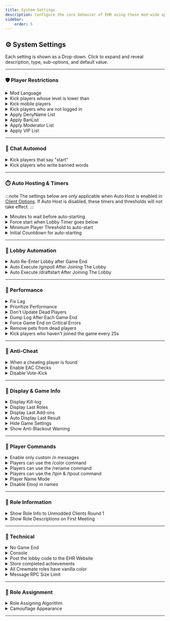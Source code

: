 ```yaml
---
title: System Settings
description: Configure the core behavior of EHR using these mod-wide options.
sidebar:
    order: 5
---
```


## ⚙️ System Settings

Each setting is shown as a Drop-down. Click to expand and reveal description, type, sub-options, and default value.

---

### 🛡️ Player Restrictions

<details>
  <summary>Mod Language</summary>

- **Type**: Options 
- **Description**: Language used by the mod UI.
- **Options**: Use Game Language, Hungarian, Polish, Indonesian, etc.  
- **Default**: `Use Game Language`

</details>

<details>
  <summary>Kick players whose level is lower than</summary>

- **Type**: Number  
- **Description**: Prevents players below the specified level from joining.
- **Default**: `0`

</details>

<details>
  <summary>Kick mobile players</summary>

- **Type**: Toggle  
- **Description**: Prevents mobile players from joining. 
- **Default**: `❌`

</details>

<details>
  <summary>Kick players who are not logged in</summary>

- **Type**: Toggle  
- **Description**: Prevents players who are not logged in from joining.  
- **Default**: `❌`

</details>

<details>
  <summary>Apply DenyName List</summary>

- **Type**: Toggle  
- **Description**: Prevents players with blacklisted usernames from joining.  
- **Default**: `✔️`

</details>

<details>
  <summary>Apply BanList</summary>

- **Type**: Toggle  
- **Description**: Prevents banned players from joining.  
- **Default**: `✔️`

</details>

<details>
  <summary>Apply Moderator List</summary>

- **Type**: Toggle  
- **Description**: Applies moderator status to players in the Moderator list.  
- **Default**: `✔️`

</details>

<details>
  <summary>Apply VIP List</summary>

- **Type**: Toggle  
- **Description**: Applies VIP status to players in the VIP list.  
- **Default**: `✔️`

</details>

---

### 🚫 Chat Automod

<details>
  <summary>Kick players that say "start"</summary>

- **Type**: Toggle  
- **Description**: Kicks players who type "start" in lobby chat.  
- **Default**: `❌`

<details>
  <summary><em>Sub-options</em></summary>

- **Warnings before kick**  
  - **Type:** Number  
  - **Default:** `1`

- **Block after kick**  
  - **Type:** Toggle  
  - **Default:** `❌`

</details>
</details>

<details>
  <summary>Kick players who write banned words</summary>

- **Type**: Toggle  
- **Description**: Kicks players who use prohibited words.  
- **Default**: `❌`

<details>
  <summary><em>Sub-options</em></summary>

- **Warnings before kick**  
  - Type: Number  
  - Default: `3`

- **Block after kick**  
  - Type: Toggle  
  - Default: `❌`

- **Warn player**  
  - Type: Toggle  
  - Default: `❌`

</details>
</details>

---

### ⏱️ Auto Hosting & Timers

:::note
The settings below are only applicable when Auto Host is enabled in [Client Options](../client-options). If Auto Host is disabled, these timers and thresholds will not take effect.
:::

<details>
  <summary>Minutes to wait before auto-starting</summary>

- **Type**: Time (minutes)  
- **Description**: Auto-starts after this delay if minimum player threshold is met.  
- **Default**: `2.0`

</details>

<details>
  <summary>Force start when Lobby Timer goes below</summary>

- **Type**: Time (minutes)  
- **Description**: Forces game start regardless of player count once this time limit is hit.  
- **Default**: `6.0`

</details>

<details>
  <summary>Minimum Player Threshold to auto-start</summary>

- **Type**: Number  
- **Description**: Required players to enable auto-start.  
- **Default**: `5`

</details>

<details>
  <summary>Initial Countdown for auto-starting</summary>

- **Type**: Time (seconds)  
- **Description**: Countdown duration before the game starts once auto-start is triggered.  
- **Default**: `20`

</details>

---

### 🔁 Lobby Automation

<details>
  <summary>Auto Re-Enter Lobby after Game End</summary>

- **Type**: Toggle  
- **Description**: Automatically rejoins the lobby after a game ends.  
- **Default**: `❌`

<details>
  <summary><em>Sub-option</em></summary>

- **Delay before Auto Re-Entering Lobby**
  - **Type**: Time (seconds) 
  - **Description**: Delay before rejoining the lobby after a game ends.  
  - **Default**: `10`

</details>
</details>

<details>
  <summary>Auto Execute /gmpoll After Joining The Lobby</summary>

- **Type**: Toggle  
- **Description**: Automatically runs the `/gmpoll` command after joining the lobby.  
- **Default**: `❌`

<details>
  <summary><em>Sub-option</em></summary>

- **Delay Before Auto Executing /gmpoll**
  - **Type**: Time  
  - **Description**: Wait time before executing `/gmpoll`.  
  - **Default**: `15`

</details>
</details>

<details>
  <summary>Auto Execute /draftstart After Joining The Lobby</summary>

- **Type**: Toggle  
- **Description**: Automatically runs the `/draftstart` command after joining the lobby.  
- **Default**: `❌`

<details>
  <summary><em>Sub-option</em></summary>

- **Delay Before Auto Executing /draftstart**
  - **Type**: Time  
  - **Description**: Wait time before executing `/draftstart`.  
  - **Default**: `90`

</details>
</details>

---

### 🧠 Performance

<details>
  <summary>Fix Lag</summary>

- **Type**: Toggle  
- **Description**: Enables various fixes to reduce lag during gameplay.  
- **Default**: `✔️`

</details>

<details>
  <summary>Prioritize Performance</summary>

- **Type**: Toggle  
- **Description**: Sends fewer updates to clients to improve overall performance.  
- **Default**: `❌`

</details>

<details>
  <summary>Don't Update Dead Players</summary>

- **Type**: Toggle  
- **Description**: Reduces updates for dead players to improve performance.  
- **Default**: `✔️`

</details>

<details>
  <summary>Dump Log After Each Game End</summary>

- **Type**: Toggle  
- **Description**: Saves a log file after each game ends.  
- **Default**: `✔️`

</details>

<details>
  <summary>Force Game End on Critical Errors</summary>

- **Type**: Toggle  
- **Description**: Ends the game automatically if a serious error is detected.  
- **Default**: `✔️`

</details>

<details>
  <summary>Remove pets from dead players</summary>

- **Type**: Toggle  
- **Description**: Hides pets from the bodies of dead players.  
- **Default**: `❌`

</details>

<details>
  <summary>Kick players who haven't joined the game every 25s</summary>

- **Type**: Toggle  
- **Description**: Kicks idle players from the lobby periodically.  
- **Default**: `✔️`

</details>

---

### 🔐 Anti-Cheat

<details>
  <summary>When a cheating player is found</summary>

- **Type**: Options  
- **Description**: Choose how to respond when cheating is detected.  
- **Options**: Cancel Action Only, Notify Me, Notify Everyone, Kick, Ban, Ban For This Session Only  
- **Default**: `Cancel Action Only`

</details>

<details>
  <summary>Enable EAC Checks</summary>

- **Type**: Toggle  
- **Description**: Detects speed hacks using movement analysis. May cause false positives.
- **Default**: `❌`

</details>

<details>
  <summary>Disable Vote-Kick</summary>

- **Type**: Toggle  
- **Description**: Disables vote-kick to prevent hacker abuse.   
- **Default**: `✔️`

</details>

---

### 📃 Display & Game Info

<details>
  <summary>Display Kill-log</summary>

- **Type**: Toggle  
- **Description**: Shows kill information during the game.  
- **Default**: `✔️`

</details>

<details>
  <summary>Display Last Roles</summary>

- **Type**: Toggle  
- **Description**: Shows role assignments from the previous game.  
- **Default**: `✔️`

</details>

<details>
  <summary>Display Last Add-ons</summary>

- **Type**: Toggle  
- **Description**: Displays which add-ons were used in the previous game.  
- **Default**: `✔️`

</details>

<details>
  <summary>Auto Display Last Result</summary>

- **Type**: Toggle  
- **Description**: Automatically shows results of the previous game.  
- **Default**: `✔️`

</details>

<details>
  <summary>Hide Game Settings</summary>

- **Type**: Toggle  
- **Description**: Hides the game’s custom rules/settings UI.  
- **Default**: `❌`

</details>

<details>
  <summary>Show Anti-Blackout Warning</summary>

- **Type**: Toggle  
- **Description**: Shows a warning if ejection screen is overridden.  
- **Default**: `✔️`

</details>

---

### 👥 Player Commands

<details>
  <summary>Enable only custom /n messages</summary>

- **Type**: Toggle  
- **Description**: Replaces default `/n` command with a custom message.  
- **Default**: `❌`

</details>

<details>
  <summary>Players can use the /color command</summary>

- **Type**: Toggle  
- **Description**: Allows players to change their color with `/color`.  
- **Default**: `❌`

</details>

<details>
  <summary>Players can use the /rename command</summary>

- **Type**: Toggle  
- **Description**: Allows players to change their name with `/rename`.  
- **Default**: `❌`

</details>

<details>
  <summary>Players can use the /tpin & /tpout command</summary>

- **Type**: Toggle  
- **Description**: Allows players to teleport into or out of the dropship area while in the lobby using the /tpin and /tpout commands.
- **Default**: `❌`

</details>

<details>
  <summary>Player Name Mode</summary>

- **Type**: Options  
- **Description**: Choose how player names are displayed.  
- **Options**: Disable, Color, Random  
- **Default**: `Disable`

</details>

<details>
  <summary>Disable Emoji in names</summary>

- **Type**: Toggle  
- **Description**: Prevents players from using emojis in their names.  
- **Default**: `✔️`

</details>

---

### 📘 Role Information

<details>
  <summary>Show Role Info to Unmodded Clients Round 1</summary>

- **Type**: Toggle  
- **Description**: Shows modded role info to unmodded players in Round 1.  
- **Default**: `✔️`

<details>
  <summary><em>Sub-option</em></summary>

- **Show Long Role Descriptions**
  - **Type**: Toggle  
  - **Description**: Uses long versions of role descriptions.  
  - **Default**: `✔️`

</details>
</details>

<details>
  <summary>Show Role Descriptions on First Meeting</summary>

- **Type**: Toggle  
- **Description**: Shows role info on meeting for unmodded players.  
- **Default**: `✔️`

</details>

---

### 🧪 Technical

<details>
  <summary>No Game End</summary>

- **Type**: Toggle  
- **Description**: Prevents the game from ending.  
- **Default**: `❌`

</details>

<details>
  <summary>Console</summary>

- **Type**: Toggle  
- **Description**: Enables access to the in-game console.  
- **Default**: `❌`

</details>

<details>
  <summary>Post the lobby code to the EHR Website</summary>

- **Type**: Toggle  
- **Description**: Publishes your lobby code to the [EHR website](https://gurge44.pythonanywhere.com/lobbies).  
- **Default**: `✔️`

</details>

<details>
  <summary>Store completed achievements</summary>

- **Type**: Toggle  
- **Description**: Saves achievements to EHR database to prevent loss of progress in case of a reinstall or an update.
- **Default**: `✔️`

</details>

<details>
  <summary>All Crewmate roles have vanilla color</summary>

- **Type**: Toggle  
- **Description**: Overrides custom colors for all crewmates.  
- **Default**: `❌`

</details>

<details>
  <summary>Message RPC Size Limit</summary>

- **Type**: Number  
- **Description**: Sets the max message size. Higher values may increase disconnect risk.  
- **Default**: `1400`

</details>

---

### 🎲 Role Assignment

<details>
  <summary>Role Assigning Algorithm</summary>

- **Type**: Options  
- **Description**: Algorithm used to randomly assign roles.  
- **Options**: Default, .NET System.Random, HashRandom, Xorshift, MersenneTwister  
- **Default**: `MersenneTwister`

</details>

<details>
  <summary>Camouflage Appearance</summary>

- **Type**: Options  
- **Description**: Sets how camouflaged players appear.  
- **Options**: Default, Host, KARPED1EM, Gurge44, TommyXL  
- **Default**: `Default`

</details>

---
